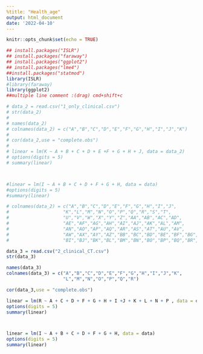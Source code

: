 ```yaml
---
%title: "Health_age"
output: html_document
date: '2022-04-10'
---
```


```r
knitr::opts_chunk$set(echo = TRUE)
```

```r
## install.packages("ISLR")
## install.packages("faraway")
## install.packages("ggplot2")
## install.packages("lme4")
##install.packages("statmod")
library(ISLR)
#library(faraway)
library(ggplot2)
##multiple line comment :(drag) cmd+shift+c
```

```r
# data_2 = read.csv("1_only_clinical.csv")
# str(data_2)
# 
# names(data_2)
# colnames(data_2) = c("A","B","C","D","E","F","G","H","I","J","K")
# 
# cor(data_2,use = "complete.obs") 
# 
# linear = lm(K ~ A + B + C + D + E +F + G + H + J, data = data_2) 
# options(digits = 5)
# summary(linear)



#linear = lm(I ~ A + B + C + D + F + G + H, data = data) 
#options(digits = 5)
#summary(linear)

# colnames(data_2) = c("A","B","C","D","E","F","G","H","I","J",
#                    "K","L","M","N","O","P","Q","R","S","T",
#                    "U","V","W","X","Y","Z","AA","AB","AC","AD",
#                    "AE","AF","AG","AH","AI","AJ","AK","AL","AM",
#                    "AN","AO","AP","AQ","AR","AS","AT","AU","AV",
#                    "AW","AX","AY","AZ","BB","BC","BD","BE","BF","BG","BH",
#                    "BI","BJ","BK","BL","BM","BN","BO","BP","BQ","BR","BS","BT","BU")
```

```r
data_3 = read.csv("2_clinical_CT.csv")
str(data_3)

names(data_3)
colnames(data_3) = c("A","B","C","D","E","F","G","H","I","J","K",
                     "L","M","N","O","P","Q","R")

cor(data_3,use = "complete.obs")

linear = lm(R ~ A + C + D + F + G + H + I +J + K + L + N + P , data = data_3)
options(digits = 5)
summary(linear)



linear = lm(I ~ A + B + C + D + F + G + H, data = data)
options(digits = 5)
summary(linear)

```
